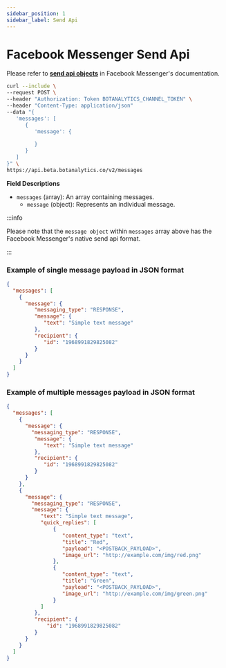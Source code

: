 ```yaml
---
sidebar_position: 1
sidebar_label: Send Api
---
```



# Facebook Messenger Send Api

<RunInPostmanButton/>

Please refer to **[send api objects](https://developers.facebook.com/docs/messenger-platform/reference/send-api/)** in Facebook Messenger's documentation.

```bash
curl --include \
--request POST \
--header "Authorization: Token BOTANALYTICS_CHANNEL_TOKEN" \
--header "Content-Type: application/json"
--data "{
   'messages': [
      {
         'message': {
           
         }
      }
   ]
}" \
https://api.beta.botanalytics.co/v2/messages
```

**Field Descriptions**

- `messages` (array): An array containing messages.
  - `message` (object): Represents an individual message.

:::info 

Please note that the `message object` within `messages` array above has the Facebook Messenger's native send api format.

:::


### Example of single message payload in JSON format


```json
{
  "messages": [
    {
      "message": {
         "messaging_type": "RESPONSE",
         "message": {
            "text": "Simple text message"
         },
         "recipient": {
            "id": "1968991829825082"
         }
      }
    }
  ]
}
```

### Example of multiple messages payload in JSON format


```json
{
  "messages": [
    {
      "message": {
        "messaging_type": "RESPONSE",
         "message": {
            "text": "Simple text message"
         },
         "recipient": {
            "id": "1968991829825082"
         }
      }
    },
    {
      "message": {
        "messaging_type": "RESPONSE",
        "message": {
           "text": "Simple text message",
           "quick_replies": [
               {
                  "content_type": "text",
                  "title": "Red",
                  "payload": "<POSTBACK_PAYLOAD>",
                  "image_url": "http://example.com/img/red.png"
               },
               {
                  "content_type": "text",
                  "title": "Green",
                  "payload": "<POSTBACK_PAYLOAD>",
                  "image_url": "http://example.com/img/green.png"
               }
           ]
         },
         "recipient": {
             "id": "1968991829825082"
         }
      }
    }
  ]
}
```